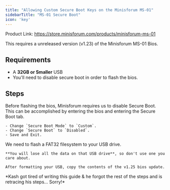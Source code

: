 ```yaml
---
title: "Allowing Custom Secure Boot Keys on the Minisforum MS-01"
sidebarTitle: "MS-01 Secure Boot"
icon: 'key'
---
```


Product Link: https://store.minisforum.com/products/minisforum-ms-01

<Warning>
  This requires a unreleased version (v1.23) of the Minisforum MS-01 Bios.
</Warning>

## Requirements
- A **32GB or Smaller** USB
- You'll need to disable secure boot in order to flash the bios.

## Steps
<Steps>
  <Step title="Disable Secure Boot">
    Before flashing the bios, Minisforum requires us to disable Secure Boot. This can be accomplished by entering the bios and entering the Secure Boot tab.

    - Change `Secure Boot Mode` to `Custom`.
    - Change `Secure Boot` to `Disabled`.
    - Save and Exit.
  </Step>

  <Step title="Create Your USB">
    We need to flash a FAT32 filesystem to your USB drive.

    **You will lose all the data on that USB drive**, so don't use one you care about.

    After formatting your USB, copy the contents of the v1.25 bios update.
  </Step>

  <Step title="Boot Your USB">
    *Kash got tired of writing this guide & he forgot the rest of the steps and is retracing his steps... Sorry!*
  </Step>


</Steps>

